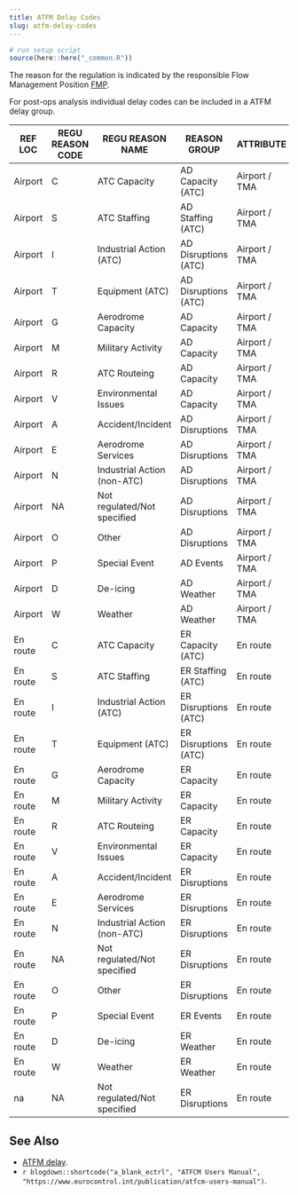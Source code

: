 ```yaml
---
title: ATFM Delay Codes
slug: atfm-delay-codes
---
```

```r
# run setup script
source(here::here("_common.R"))
```

The reason for the regulation is indicated by the responsible Flow Management Position [FMP](/acronym/fmp/).

For post-ops analysis individual delay codes can be included in a ATFM delay group. 



| REF LOC | REGU REASON CODE | REGU REASON NAME | REASON GROUP | ATTRIBUTE |
|---------|------------------|------------------|--------------|-----------|
|Airport|C|ATC Capacity|AD Capacity (ATC)|Airport / TMA|
|Airport|S|ATC Staffing|AD Staffing (ATC)|Airport / TMA|
|Airport|I|Industrial Action (ATC)|AD Disruptions (ATC)|Airport / TMA|
|Airport|T|Equipment (ATC)|AD Disruptions (ATC)|Airport / TMA|
|Airport|G|Aerodrome Capacity|AD Capacity|Airport / TMA|
|Airport|M|Military Activity|AD Capacity|Airport / TMA|
|Airport|R|ATC Routeing|AD Capacity|Airport / TMA|
|Airport|V|Environmental Issues|AD Capacity|Airport / TMA|
|Airport|A|Accident/Incident|AD Disruptions|Airport / TMA|
|Airport|E|Aerodrome Services|AD Disruptions|Airport / TMA|
|Airport|N|Industrial Action (non-ATC)|AD Disruptions|Airport / TMA|
|Airport|NA|Not regulated/Not specified|AD Disruptions|Airport / TMA|
|Airport|O|Other|AD Disruptions|Airport / TMA|
|Airport|P|Special Event|AD Events|Airport / TMA|
|Airport|D|De-icing|AD Weather|Airport / TMA|
|Airport|W|Weather|AD Weather|Airport / TMA|
|En route|C|ATC Capacity|ER Capacity (ATC)|En route|
|En route|S|ATC Staffing|ER Staffing (ATC)|En route|
|En route|I|Industrial Action (ATC)|ER Disruptions (ATC)|En route|
|En route|T|Equipment (ATC)|ER Disruptions (ATC)|En route|
|En route|G|Aerodrome Capacity|ER Capacity|En route|
|En route|M|Military Activity|ER Capacity|En route|
|En route|R|ATC Routeing|ER Capacity|En route|
|En route|V|Environmental Issues|ER Capacity|En route|
|En route|A|Accident/Incident|ER Disruptions|En route|
|En route|E|Aerodrome Services|ER Disruptions|En route|
|En route|N|Industrial Action (non-ATC)|ER Disruptions|En route|
|En route|NA|Not regulated/Not specified|ER Disruptions|En route|
|En route|O|Other|ER Disruptions|En route|
|En route|P|Special Event|ER Events|En route|
|En route|D|De-icing|ER Weather|En route|
|En route|W|Weather|ER Weather|En route|
|na|NA|Not regulated/Not specified|ER Disruptions|En route|


## See Also

* [ATFM delay](/definition/atfm-delay/).
* `r blogdown::shortcode("a_blank_ectrl", "ATFCM Users Manual", "https://www.eurocontrol.int/publication/atfcm-users-manual")`.